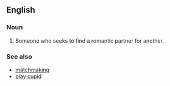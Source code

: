 ==English==

===Noun===
{{en-noun|sg=[[match]]-[[maker]]}}

# Someone who seeks to find a romantic partner for another.

===See also===
*[[matchmaking]]
*[[play cupid]]